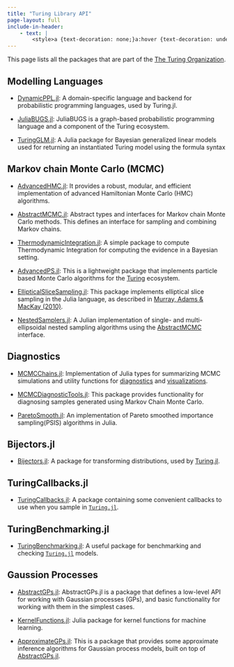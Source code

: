 ```yaml
---
title: "Turing Library API"
page-layout: full
include-in-header:
    - text: |
        <style>a {text-decoration: none;}a:hover {text-decoration: underline;}</style>
---
```


This page lists all the packages that are part of the [The Turing Organization](https://github.com/TuringLang).

## Modelling Languages

- [DynamicPPL.jl](https://turinglang.org/DynamicPPL.jl/): A domain-specific language and backend for probabilistic programming languages, used by Turing.jl.

- [JuliaBUGS.jl](https://turinglang.org/JuliaBUGS.jl/): JuliaBUGS is a graph-based probabilistic programming language and a component of the Turing ecosystem.

- [TuringGLM.jl](https://turinglang.org/TuringGLM.jl/): A Julia package for Bayesian generalized linear models used for returning an instantiated Turing model using the formula syntax

## Markov chain Monte Carlo (MCMC)

- [AdvancedHMC.jl](https://turinglang.org/AdvancedHMC.jl/): It provides a robust, modular, and efficient implementation of advanced Hamiltonian Monte Carlo (HMC) algorithms.

- [AbstractMCMC.jl](https://turinglang.org/AbstractMCMC.jl/): Abstract types and interfaces for Markov chain Monte Carlo methods. This defines an interface for sampling and combining Markov chains.

- [ThermodynamicIntegration.jl](https://github.com/theogf/ThermodynamicIntegration.jl): A simple package to compute Thermodynamic Integration for computing the evidence in a Bayesian setting.

- [AdvancedPS.jl](https://turinglang.org/AdvancedPS.jl/): This is a lightweight package that implements particle based Monte Carlo algorithms for the [Turing](https://turinglang.org/) ecosystem.

- [EllipticalSliceSampling.jl](https://turinglang.org/EllipticalSliceSampling.jl/): This package implements elliptical slice sampling in the Julia language, as described in [Murray, Adams & MacKay (2010)](http://proceedings.mlr.press/v9/murray10a/murray10a.pdf).

- [NestedSamplers.jl](https://turinglang.org/NestedSamplers.jl/): A Julian implementation of single- and multi-ellipsoidal nested sampling algorithms using the [AbstractMCMC](https://github.com/turinglang/abstractmcmc.jl) interface.

## Diagnostics

- [MCMCChains.jl](https://turinglang.org/MCMCChains.jl/): Implementation of Julia types for summarizing MCMC simulations and utility functions for [diagnostics](https://turinglang.org/MCMCChains.jl/stable/diagnostics/#Diagnostics) and [visualizations](https://turinglang.org/MCMCChains.jl/stable/statsplots/#StatsPlots.jl).

- [MCMCDiagnosticTools.jl](https://turinglang.org/MCMCDiagnosticTools.jl/): This package provides functionality for diagnosing samples generated using Markov Chain Monte Carlo.

- [ParetoSmooth.jl](https://turinglang.org/ParetoSmooth.jl/): An implementation of Pareto smoothed importance sampling(PSIS) algorithms in Julia.

## Bijectors.jl

- [Bijectors.jl](https://turinglang.org/Bijectors.jl/): A package for transforming distributions, used by [Turing.jl](https://github.com/TuringLang/Turing.jl).

## TuringCallbacks.jl

- [TuringCallbacks.jl](https://turinglang.org/TuringCallbacks.jl/): A package containing some convenient callbacks to use when you sample in [`Turing.jl`](https://app.codecov.io/gh/TuringLang/Turing.jl).

## TuringBenchmarking.jl

- [TuringBenchmarking.jl](https://turinglang.org/TuringBenchmarking.jl/): A useful package for benchmarking and checking [`Turing.jl`](https://github.com/TuringLang/Turing.jl) models.

## Gaussion Processes

- [AbstractGPs.jl](https://juliagaussianprocesses.github.io/AbstractGPs.jl): AbstractGPs.jl is a package that defines a low-level API for working with Gaussian processes (GPs), and basic functionality for working with them in the simplest cases.

- [KernelFunctions.jl](https://juliagaussianprocesses.github.io/KernelFunctions.jl): Julia package for kernel functions for machine learning.

- [ApproximateGPs.jl](https://juliagaussianprocesses.github.io/ApproximateGPs.jl): This is a package that provides some approximate inference algorithms for Gaussian process models, built on top of [AbstractGPs.jl](https://github.com/JuliaGaussianProcesses/AbstractGPs.jl).

